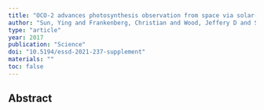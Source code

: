 ```yaml
---
title: "OCO-2 advances photosynthesis observation from space via solar-induced chlorophyll fluorescence"
author: "Sun, Ying and Frankenberg, Christian and Wood, Jeffery D and Schimel, DS and Jung, Martin and Guanter, Luis and Drewry, DT and Verma, Manish and Porcar-Castell, Albert and Griffis, Timothy J and others"
type: "article"
year: 2017
publication: "Science"
doi: "10.5194/essd-2021-237-supplement"
materials: ""
toc: false
---
```


## Abstract

